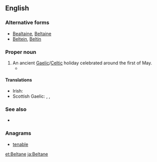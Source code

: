 ==English==
{{wikipedia}}

===Alternative forms===
* [[Bealtaine]], [[Beltaine]]
* [[Beltein]], [[Beltin]]

<!-- format and uncomment:
===Etymology===
From the Celtic ''*belo-tanos'' "bright fire".
-->

===Proper noun===
{{en-proper noun}}

# An ancient [[Gaelic]]/[[Celtic]] holiday celebrated around the first of May. 
#*{{quote-book
|year= 1424
|year_published= 1597
|author= [[w:James I of Scotland|James I of Scotland]]
|by= 
|title= The lawes and actes of parliament maid be King James the first and his successours kinges of Scotland
|url= http://books.google.com/books?id=OiNFAAAAcAAJ&pg=PP17
|original=
|chapter= 
|section = 
|isbn=
|edition= Edinburgh
|publisher= [[w:Robert Waldegrave|Robert Waldegrave]]
|location= 
|editor= 
|volume= 
|page= A3
|passage=  And quhair it be tainted that they big, and the Birdes be flowin, and the nest be funden in the Trees at '''''Beltane''''' the trees sal be foirfaulted to the King (bot gif they be redeemed fra him, throw them that they first perteined to) and hewin downe, and siue schillings to the King is unlaw.
}}

====Translations====
{{trans-top|holiday}}
* Irish: {{t-|ga|Lá Bealtaine|m}}
* Scottish Gaelic: {{t-|gd|Là Bealltainn|m}}, {{t-|gd|Là Buidhe Bealltainn|m}}, {{t-|gd|Bealltainn|f}}
{{trans-mid}}
{{trans-bottom}}

===See also===
* {{list:Wiccan Sabbats/en}}

===Anagrams===
* [[tenable#English|tenable]]

[[et:Beltane]]
[[ja:Beltane]]